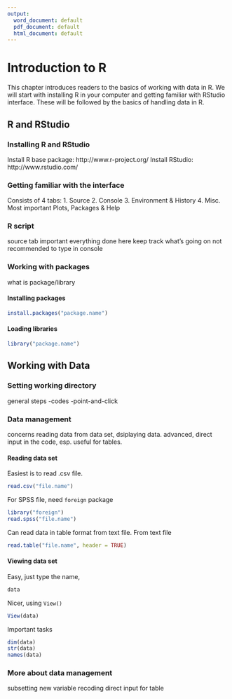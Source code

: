 ```yaml
---
output:
  word_document: default
  pdf_document: default
  html_document: default
---
```


# Introduction to R
This chapter introduces readers to the basics of working with data in R. We will start with installing R in your computer and getting familiar with RStudio interface. These will be followed by the basics of handling data in R.

## R and RStudio
### Installing R and RStudio
Install R base package: http://www.r-project.org/
Install RStudio: http://www.rstudio.com/

### Getting familiar with the interface
Consists of 4 tabs:
1. Source
2. Console
3. Environment & History
4. Misc. Most important Plots, Packages & Help
<img>

### R script
source tab
important
everything done here
keep track what's going on
not recommended to type in console

### Working with packages
what is package/library

#### Installing packages
```r
install.packages("package.name")
```

#### Loading libraries
```r
library("package.name")
```

## Working with Data
### Setting working directory
general steps
-codes
-point-and-click
<img>

### Data management
concerns reading data from data set, dsiplaying data.
advanced, direct input in the code, esp. useful for tables.

#### Reading data set
Easiest is to read .csv file.
```r
read.csv("file.name")
```

For SPSS file, need `foreign` package
```r
library("foreign")
read.spss("file.name")
```

Can read data in table format from text file.
From text file
```r
read.table("file.name", header = TRUE)
```

#### Viewing data set
Easy, just type the name,
```r
data
```
Nicer, using `View()`
```r
View(data)
```
Important tasks
```r
dim(data)
str(data)
names(data)
```

### More about data management
subsetting
new variable
recoding
direct input for table